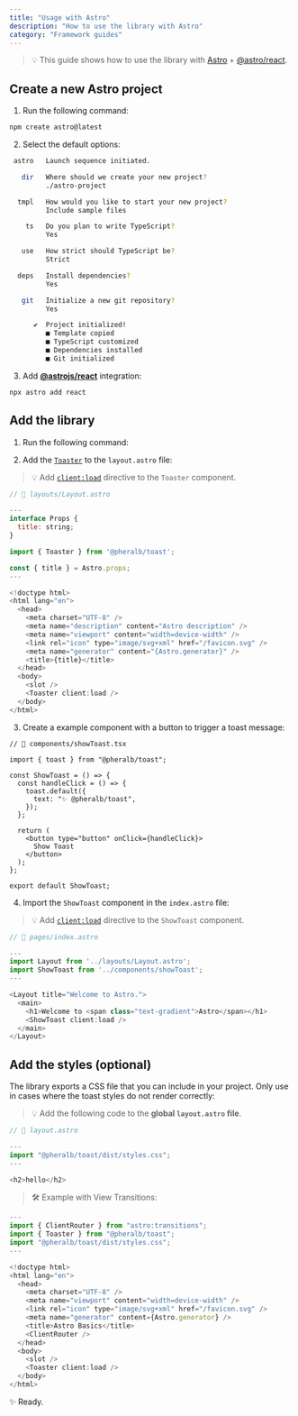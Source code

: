 ```yaml
---
title: "Usage with Astro"
description: "How to use the library with Astro"
category: "Framework guides"
---
```


> 💡 This guide shows how to use the library with [Astro](https://astro.build/) + [@astro/react](https://docs.astro.build/en/guides/integrations-guide/react/).

## Create a new Astro project

1. Run the following command:

```bash
npm create astro@latest
```

2. Select the default options:

```bash
 astro   Launch sequence initiated.

   dir   Where should we create your new project?
         ./astro-project

  tmpl   How would you like to start your new project?
         Include sample files

    ts   Do you plan to write TypeScript?
         Yes

   use   How strict should TypeScript be?
         Strict

  deps   Install dependencies?
         Yes

   git   Initialize a new git repository?
         Yes

      ✔  Project initialized!
         ■ Template copied
         ■ TypeScript customized
         ■ Dependencies installed
         ■ Git initialized
```

3. Add [**@astrojs/react**](https://docs.astro.build/es/guides/integrations-guide/react/) integration:

```bash
npx astro add react
```

## Add the library

1. Run the following command:

<InstallLibrary />

2. Add the [`Toaster`](/toaster) to the `layout.astro` file:

> 💡 Add [`client:load`](https://docs.astro.build/es/reference/directives-reference/#clientload) directive to the `Toaster` component.

```js {8,25}
// 📄 layouts/Layout.astro

---
interface Props {
  title: string;
}

import { Toaster } from '@pheralb/toast';

const { title } = Astro.props;
---

<!doctype html>
<html lang="en">
  <head>
    <meta charset="UTF-8" />
    <meta name="description" content="Astro description" />
    <meta name="viewport" content="width=device-width" />
    <link rel="icon" type="image/svg+xml" href="/favicon.svg" />
    <meta name="generator" content="{Astro.generator}" />
    <title>{title}</title>
  </head>
  <body>
    <slot />
    <Toaster client:load />
  </body>
</html>
```

3. Create a example component with a button to trigger a toast message:

```tsx
// 📄 components/showToast.tsx

import { toast } from "@pheralb/toast";

const ShowToast = () => {
  const handleClick = () => {
    toast.default({
      text: "✨ @pheralb/toast",
    });
  };

  return (
    <button type="button" onClick={handleClick}>
      Show Toast
    </button>
  );
};

export default ShowToast;
```

4. Import the `ShowToast` component in the `index.astro` file:

> 💡 Add [`client:load`](https://docs.astro.build/es/reference/directives-reference/#clientload) directive to the `ShowToast` component.

```js {5,11}
// 📄 pages/index.astro

---
import Layout from '../layouts/Layout.astro';
import ShowToast from '../components/showToast';
---

<Layout title="Welcome to Astro.">
  <main>
    <h1>Welcome to <span class="text-gradient">Astro</span></h1>
    <ShowToast client:load />
  </main>
</Layout>
```

## Add the styles (optional)

The library exports a CSS file that you can include in your project. Only use in cases where the toast styles do not render correctly:

> 💡 Add the following code to the **global `layout.astro` file**.

```js
// 📄 layout.astro

---
import "@pheralb/toast/dist/styles.css";
---

<h2>hello</h2>
```

> 🛠️ Example with View Transitions:

```js {2,4,15,19}
---
import { ClientRouter } from "astro:transitions";
import { Toaster } from "@pheralb/toast";
import "@pheralb/toast/dist/styles.css";
---

<!doctype html>
<html lang="en">
  <head>
    <meta charset="UTF-8" />
    <meta name="viewport" content="width=device-width" />
    <link rel="icon" type="image/svg+xml" href="/favicon.svg" />
    <meta name="generator" content={Astro.generator} />
    <title>Astro Basics</title>
    <ClientRouter />
  </head>
  <body>
    <slot />
    <Toaster client:load />
  </body>
</html>
```

✨ Ready.
